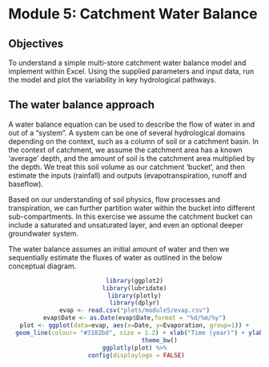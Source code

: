 # Module 5: Catchment Water Balance {-}

## Objectives {-}

To understand a simple multi-store catchment water balance model and implement within Excel. Using the supplied parameters and input data, run the model and plot the variability in key hydrological pathways.

## The water balance approach {-}

A water balance equation can be used to describe the flow of water in and out of a “system”. A system can be one of several hydrological domains depending on the context, such as a column of soil or a catchment basin. In the context of catchment, we assume the catchment area has a known ‘average’ depth, and the amount of soil is the catchment area multiplied by the depth. We treat this soil volume as our catchment ‘bucket’, and then estimate the inputs (rainfall) and outputs (evapotranspiration, runoff and baseflow).

Based on our understanding of soil physics, flow processes and transpiration, we can further partition water within the bucket into different sub-compartments. In this exercise we assume the catchment bucket can include a saturated and unsaturated layer, and even an optional deeper groundwater system.

The water balance assumes an initial amount of water and then we sequentially estimate the fluxes of water as outlined in the below conceptual diagram.

<center>
```r
library(ggplot2)
library(lubridate)
library(plotly)
library(dplyr)
evap <- read.csv("plots/module5/evap.csv")
evap$Date <- as.Date(evap$Date,format = "%d/%m/%y")
plot <- ggplot(data=evap, aes(x=Date, y=Evaporation, group=1)) +
  geom_line(colour= "#3182bd", size = 1.2) + xlab("Time (year)") + ylab("Potential evaporation (m day<sup>-1</sup>)") + 
              theme_bw()
ggplotly(plot) %>%
  config(displaylogo = FALSE) 


```
</center>
